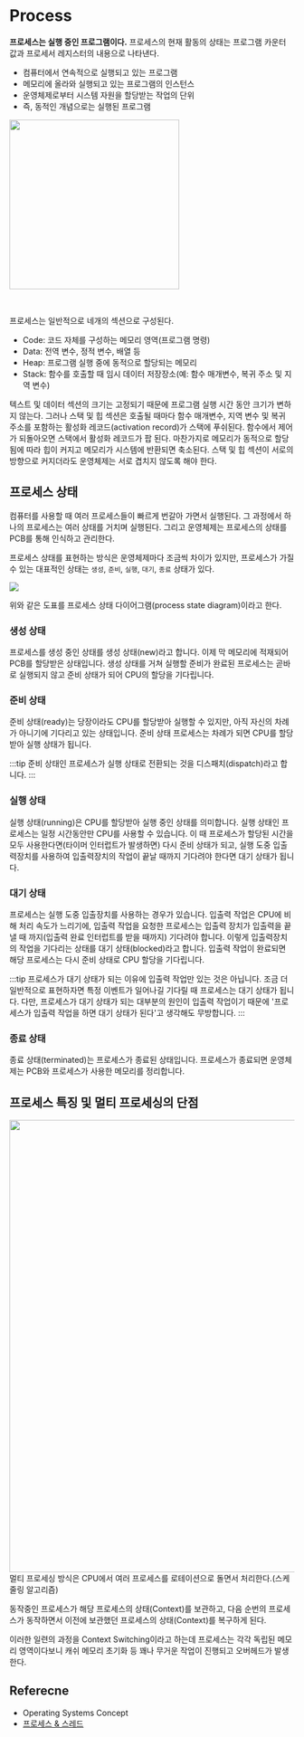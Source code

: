 
# Process

**프로세스는 실행 중인 프로그램이다.** 프로세스의 현재 활동의 상태는 프로그램 카운터 값과
프로세서 레지스터의 내용으로 나타낸다.

- 컴퓨터에서 연속적으로 실행되고 있는 프로그램
- 메모리에 올라와 실행되고 있는 프로그램의 인스턴스
- 운영체제로부터 시스템 자원을 할당받는 작업의 단위
- 즉, 동적인 개념으로는 실행된 프로그램

<Image
  src="https://user-images.githubusercontent.com/63354527/217720856-013fa9d7-5335-456a-a2f5-84a0900572b4.png"
  referenceLink="https://user-images.githubusercontent.com/63354527/217720856-013fa9d7-5335-456a-a2f5-84a0900572b4.png"
  description="프로세스 메모리 배치"
  height="300px"
/>

<br />

프로세스는 일반적으로 네개의 섹션으로 구성된다.

- Code: 코드 자체를 구성하는 메모리 영역(프로그램 명령)
- Data: 전역 변수, 정적 변수, 배열 등
- Heap: 프로그램 실행 중에 동적으로 할당되는 메모리
- Stack: 함수를 호출할 때 임시 데이터 저장장소(예: 함수 매개변수, 복귀 주소 및 지역 변수)

텍스트 및 데이터 섹션의 크기는 고정되기 때문에 프로그램 실행 시간 동안 크기가 변하지 않는다.
그러나 스택 및 힙 섹션은 호출될 때마다 함수 매개변수, 지역 변수 및 복귀 주소를 포함하는 활성화
레코드(activation record)가 스택에 푸쉬된다. 함수에서 제어가 되돌아오면 스택에서 활성화
레코드가 팝 된다. 마찬가지로 메모리가 동적으로 할당됨에 따라 힙이 커지고 메모리가 시스템에
반환되면 축소된다. 스택 및 힙 섹션이 서로의 방향으로 커지더라도 운영체제는 서로 겹치지 않도록
해야 한다.

## 프로세스 상태

컴퓨터를 사용할 때 여러 프로세스들이 빠르게 번갈아 가면서 실행된다.
그 과정에서 하나의 프로세스는 여러 상태를 거치며 실행된다. 그리고 운영체제는 프로세스의 상태를
PCB를 통해 인식하고 관리한다.

프로세스 상태를 표현하는 방식은 운영체제마다 조금씩 차이가 있지만,
프로세스가 가질 수 있는 대표적인 상태는 `생성`, `준비`, `실행`, `대기`, `종료` 상태가 있다.

<Image
  src="https://user-images.githubusercontent.com/64428916/209461648-68db11d3-60c2-4208-a78b-c999cabbf896.png"
  size="400px"
/>

위와 같은 도표를 프로세스 상태 다이어그램(process state diagram)이라고 한다.

### 생성 상태

프로세스를 생성 중인 상태를 생성 상태(new)라고 합니다. 이제 막 메모리에 적재되어 PCB를 할당받은 상태입니다.
생성 상태를 거쳐 실행할 준비가 완료된 프로세스는 곧바로 실행되지 않고 준비 상태가 되어 CPU의 할당을 기다립니다.

### 준비 상태

준비 상태(ready)는 당장이라도 CPU를 할당받아 실행할 수 있지만, 아직 자신의 차례가 아니기에 기다리고 있는 상태입니다.
준비 상태 프로세스는 차례가 되면 CPU를 할당받아 실행 상태가 됩니다.

:::tip
준비 상태인 프로세스가 실행 상태로 전환되는 것을 디스패치(dispatch)라고 합니다.
:::

### 실행 상태

실행 상태(running)은 CPU를 할당받아 실행 중인 상태를 의미합니다.
실행 상태인 프로세스는 일정 시간동안만 CPU를 사용할 수 있습니다. 이 때 프로세스가 할당된 시간을 모두 사용한다면(타이머 인터럽트가 발생하면) 다시 준비 상태가 되고,
실행 도중 입출력장치를 사용하여 입출력장치의 작업이 끝날 때까지 기다려야 한다면 대기 상태가 됩니다.

### 대기 상태

프로세스는 실행 도중 입출장치를 사용하는 경우가 있습니다. 입출력 작업은 CPU에 비해 처리 속도가 느리기에,
입출력 작업을 요청한 프로세스는 입출력 장치가 입출력을 끝낼 때 까지(입출력 완료 인터럽트를 받을 때까지) 기다려야 합니다.
이렇게 입출력장치의 작업을 기다리는 상태를 대기 상태(blocked)라고 합니다.
입출력 작업이 완료되면 해당 프로세스는 다시 준비 상태로 CPU 할당을 기다립니다.

:::tip
프로세스가 대기 상태가 되는 이유에 입출력 작업만 있는 것은 아닙니다.
조금 더 일반적으로 표현하자면 특정 이벤트가 일어나길 기다릴 때 프로세스는 대기 상태가 됩니다.
다만, 프로세스가 대기 상태가 되는 대부분의 원인이 입출력 작업이기 때문에 '프로세스가 입출력 작업을 하면 대기 상태가 된다'고
생각해도 무방합니다.
:::

### 종료 상태

종료 상태(terminated)는 프로세스가 종료된 상태입니다. 프로세스가 종료되면 운영체제는 PCB와 프로세스가 사용한 메모리를 정리합니다.

## 프로세스 특징 및 멀티 프로세싱의 단점

<Image
  src="https://magi82.github.io/images/2017-2-6-process-thread/01.png"
  width="800px"
/>
<br />
멀티 프로세싱 방식은 CPU에서 여러 프로세스를 로테이션으로 돌면서
처리한다.(스케줄링 알고리즘)

동작중인 프로세스가 해당 프로세스의 상태(Context)를 보관하고, 다음 순번의 프로세스가 동작하면서 이전에 보관했던
프로세스의 상태(Context)를 복구하게 된다.

이러한 일련의 과정을 Context Switching이라고 하는데 프로세스는 각각 독립된 메모리 영역이다보니 캐쉬 메모리
초기화 등 꽤나 무거운 작업이 진행되고 오버헤드가 발생한다.

## Referecne

- Operating Systems Concept
- [프로세스 & 스레드](https://gyoogle.dev/blog/computer-science/operating-system/Process%20vs%20Thread.html)
